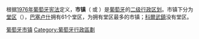 {{Infobox subdivision type
| name              = 市镇<br>município<br>concelho
| map               = [[File:Portugal_municipalities_districts.png|200px]]              
| category          = [[葡萄牙行政區劃|二级行政区划]]
| territory         = {{POR}} 
| upper_unit        = [[区_(葡萄牙)|行政区]] <br> [[自治区_(葡萄牙)|自治区]]
| start_date        = [[中世纪|中世纪]]  
| legislation_begin = 
| legislation_end   = 
| end_date          = 
| current_number    = 308  
| number_date       = 
| type              = 
| status            = 
| exofficio         = 
| population_range  = 451–529,485 
| area_range        = 7.9–1,720.6 km²    
| government        = câmara municipal<br>Assembleia Municipal
| subdivision       = [[堂区_(葡萄牙)|堂区]]
}}
根据[[葡萄牙共和國憲法|1976年葡萄牙宪法]]定义，'''市镇'''（{{lang-pt|município}} 或 {{lang|pt|concelho}}）是[[葡萄牙|葡萄牙]]的[[葡萄牙行政區劃|二级行政区划]]。市镇下分为[[堂区_(葡萄牙)|堂区]]（{{lang|pt|freguesia}}），[[巴塞卢什|巴塞卢什]]拥有61个堂区，为拥有堂区最多的市镇；[[科爾武鎮|科爾武鎮]]没有堂区。

[[Category:葡萄牙市镇|]]
[[Category:葡萄牙行政區劃|Category:葡萄牙行政區劃]]